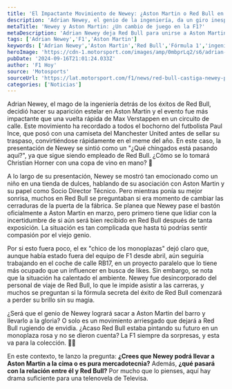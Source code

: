 ```yaml
---
title: 'El Impactante Movimiento de Newey: ¿Aston Martin o Red Bull en Crisis?'
description: 'Adrian Newey, el genio de la ingeniería, da un giro inesperado y se une a Aston Martin. ¿Qué significa esto para Red Bull y su futuro en la F1?'
metaTitle: 'Newey y Aston Martin: ¿Un cambio de juego en la F1?'
metaDescription: 'Adrian Newey deja Red Bull para unirse a Aston Martin. Descubre el impacto de su movimiento en la Fórmula 1 y el drama que se avecina.'
tags: ['Adrian Newey','F1','Aston Martin']
keywords: ['Adrian Newey','Aston Martin','Red Bull','Fórmula 1','ingeniería automotriz']
heroImage: 'https://cdn-1.motorsport.com/images/amp/0mbprLq2/s6/adrian-newey-and-lawrence-stro.jpg'
pubDate: '2024-09-16T21:01:24.033Z'
author: 'F1 Hoy'
source: 'Motosports'
sourceUrl: 'https://lat.motorsport.com/f1/news/red-bull-castiga-newey-por-presentacion-aston-martin/10653955/?utm_source=RSS&utm_medium=referral&utm_campaign=RSS-F1&utm_term=News&utm_content=lat'
categories: ['Noticias']
---
```

Adrian Newey, el mago de la ingeniería detrás de los éxitos de Red Bull, decidió hacer su aparición estelar en Aston Martin y el evento fue más impactante que una vuelta rápida de Max Verstappen en un circuito de calle. Este movimiento ha recordado a todos el bochorno del futbolista Paul Ince, que posó con una camiseta del Manchester United antes de sellar su traspaso, convirtiéndose rápidamente en el meme del año. En este caso, la presentación de Newey se sintió como un "¿Qué chingados está pasando aquí?", ya que sigue siendo empleado de Red Bull. ¿Cómo se lo tomará Christian Horner con una copa de vino en mano? 🤔 

A lo largo de su presentación, Newey se mostró tan emocionado como un niño en una tienda de dulces, hablando de su asociación con Aston Martin y su papel como Socio Director Técnico. Pero mientras ponía su mejor sonrisa, muchos en Red Bull se preguntaban si era momento de cambiar las cerraduras de la puerta de la fábrica. Se planea que Newey pase el bastón oficialmente a Aston Martin en marzo, pero primero tiene que lidiar con la incertidumbre de si aún será bien recibido en Red Bull después de tanta exposición. La situación es tan complicada que hasta tú podrías sentir compasión por el viejo genio.

Por si esto fuera poco, el ex "chico de los monoplazas" dejó claro que, aunque había estado fuera del equipo de F1 desde abril, aún seguiría trabajando en el coche de calle RB17, en un proyecto paralelo que lo tiene más ocupado que un influencer en busca de likes. Sin embargo, se nota que la situación ha calentado el ambiente. Newey fue desincorporado del personal de viaje de Red Bull, lo que le impide asistir a las carreras, y muchos se preguntan si la fórmula secreta del éxito de Red Bull comenzará a perder su brillo sin su magia.

¿Será que el genio de Newey logrará sacar a Aston Martin del barro y llevarlo a la gloria? O solo es un movimiento arriesgado que dejará a Red Bull rugiendo de envidia. ¿Acaso Red Bull estaba pintando su futuro en un monoplaza rosa y no se dieron cuenta? La F1 siempre da sorpresas, y esta va para la colección. 💚💨

En este contexto, te lanzo la pregunta: **¿Crees que Newey podrá llevar a Aston Martin a la cima o es pura mercadotecnia?** Además, **¿qué pasará con la relación entre él y Red Bull?** Por mucho que lo pienses, aquí hay drama suficiente para una telenovela de Televisa.


